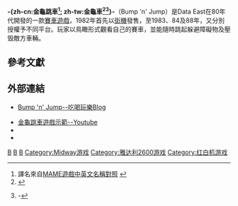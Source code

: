 {{NoteTA
| G1 = Games
|T=zh-cn:金龜跳車; zh-tw:金龜車
|1=zh-cn:金龜跳車; zh-tw:金龜車
}}

'''-{zh-cn:金龜跳車<ref>譯名來自[http://towerhe.javaeye.com/blog/93704 MAME遊戲中英文名稱對照] {{Wayback|url=http://towerhe.javaeye.com/blog/93704 |date=20071224172034 }}</ref>; zh-tw:金龜車<ref>{{cite book|url =https://e-hentai.org/g/1465010/5a2ba99fcd/|title =電視遊樂器目錄集錦[旋風系列-A102]|publisher =冠鑫印刷企業有限公司|page=23}}</ref><ref>{{cite book|url =http://game.signage-cloud.org/fc_book/preview/?id=096|title =電視遊樂系列⑦ 金龜車 完全必勝本|publisher=藤笛出版有限公司}}-</ref>}-'''（Bump 'n' Jump）是Data East在80年代開發的一款[[賽車遊戲|賽車遊戲]]，1982年首先以[[街機|街機]]發售，至1983、84及88年，又分別授權予不同平台。玩家以鳥瞰形式觀看自己的賽車，並能隨時跳起躲避障礙物及壓毁敵方車輛。

==參考文獻==
<references/>

==外部連結==
*{{zh}}[https://web.archive.org/web/20080319034839/http://hkchatchat.mysinablog.com/index.php?op=ViewArticle&articleId=809568 Bump 'n' Jump--吃喝玩樂Blog]
*[http://www.youtube.com/watch?v=LsDIW_hqXWc 金龜跳車遊戲示範--Youtube] {{Wayback|url=http://www.youtube.com/watch?v=LsDIW_hqXWc |date=20160921151743 }}
*{{KLOV game|id=7234}}
*{{StrategyWiki}}
{{DEFAULTSORT:Bump 'n' Jump}}
[[Category:1982年电子游戏|B]]
[[Category:競速遊戲|B]]
[[Category:街機遊戲|B]]
[[Category:Midway游戏|Category:Midway游戏]]
[[Category:雅达利2600游戏|Category:雅达利2600游戏]]
[[Category:红白机游戏|Category:红白机游戏]]